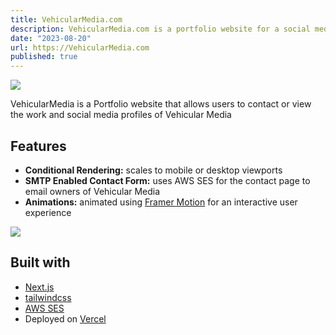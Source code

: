 ```yaml
---
title: VehicularMedia.com
description: VehicularMedia.com is a portfolio website for a social media manager specializing in automobiles built with Next.js, Tailwind CSS, TypeScript, and AWS SES.
date: "2023-08-20"
url: https://VehicularMedia.com
published: true
---
```


![](https://www.vehicularmedia.com/_next/image?url=%2Fimages%2Fbanner.png&w=1920&q=75)

VehicularMedia is a Portfolio website that allows users to contact or view the work and social media profiles of Vehicular Media

## Features

- **Conditional Rendering:** scales to mobile or desktop viewports
- **SMTP Enabled Contact Form:** uses AWS SES for the contact page to email owners of Vehicular Media
- **Animations:** animated using [Framer Motion](https://www.framer.com/motion/transition/) for an interactive user experience

![](/vehicular.png)

## Built with

- [Next.js](https://nextjs.org)
- [tailwindcss](https://tailwindcss.com)
- [AWS SES](https://aws.amazon.com/ses/)
- Deployed on [Vercel](https://vercel.com?utm_source=envshare)
